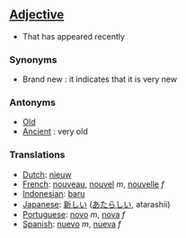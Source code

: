 ==[[Adjective]]==

*That has appeared recently

===Synonyms===

*Brand new : it indicates that it is very new

===Antonyms===

*[[Old]]
*[[Ancient]] : very old

===Translations===

*[[Dutch]]: [[nieuw]]
*[[French]]: [[nouveau]], [[nouvel]] ''m'', [[nouvelle]] ''f''
*[[Indonesian]]: [[baru]]
*[[Japanese]]: [[新しい]] ([[あたらしい]], atarashii)
*[[Portuguese]]: [[novo]] ''m'', [[nova]] ''f''
*[[Spanish]]: [[nuevo]] ''m'', [[nueva]] ''f''